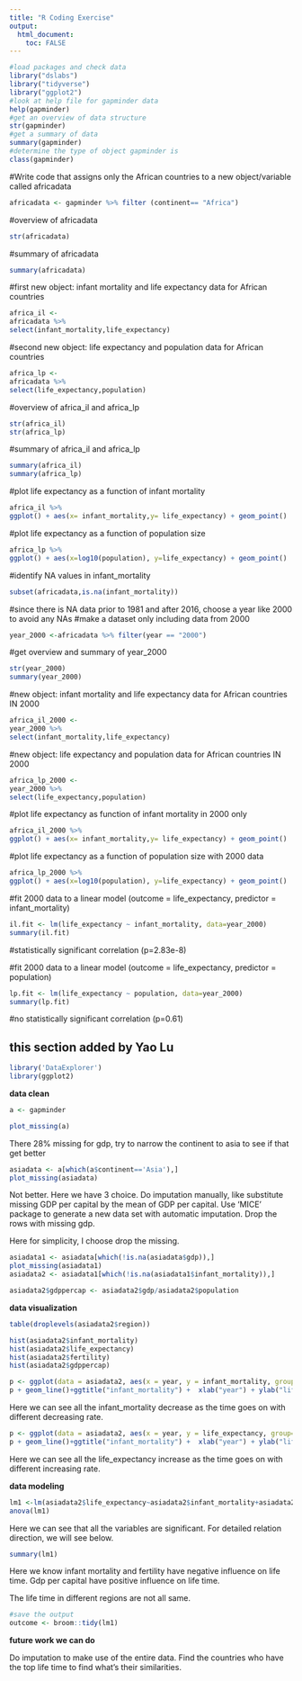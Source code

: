 ```yaml
---
title: "R Coding Exercise"
output:
  html_document:
    toc: FALSE
---
```


```r
#load packages and check data
library("dslabs")
library("tidyverse")
library("ggplot2")
#look at help file for gapminder data
help(gapminder)
#get an overview of data structure
str(gapminder)
#get a summary of data
summary(gapminder)
#determine the type of object gapminder is
class(gapminder)
```

#Write code that assigns only the African countries to a new object/variable called africadata

```r
africadata <- gapminder %>% filter (continent== "Africa")
```

#overview of africadata

```r
str(africadata)
```

#summary of africadata

```r
summary(africadata)
```

#first new object: infant mortality and life expectancy data for African countries

```r
africa_il <- 
africadata %>% 
select(infant_mortality,life_expectancy)
```

#second new object: life expectancy and population data for African countries

```r
africa_lp <- 
africadata %>%
select(life_expectancy,population)
```

#overview of africa_il and africa_lp

```r
str(africa_il)
str(africa_lp)
```

#summary of africa_il and africa_lp

```r
summary(africa_il)
summary(africa_lp)
```

#plot life expectancy as a function of infant mortality

```r
africa_il %>%
ggplot() + aes(x= infant_mortality,y= life_expectancy) + geom_point()
```

#plot life expectancy as a function of population size

```r
africa_lp %>%
ggplot() + aes(x=log10(population), y=life_expectancy) + geom_point() 
```

#identify NA values in infant_mortality

```r
subset(africadata,is.na(infant_mortality)) 
```

#since there is NA data prior to 1981 and after 2016, choose a year like 2000 to avoid any NAs #make a dataset only including data from 2000

```r
year_2000 <-africadata %>% filter(year == "2000")
```

#get overview and summary of year_2000

```r
str(year_2000)
summary(year_2000)
```

#new object: infant mortality and life expectancy data for African countries IN 2000

```r
africa_il_2000 <- 
year_2000 %>% 
select(infant_mortality,life_expectancy)
```

#new object: life expectancy and population data for African countries IN 2000

```r
africa_lp_2000 <- 
year_2000 %>%
select(life_expectancy,population)
```

#plot life expectancy as function of infant mortality in 2000 only

```r
africa_il_2000 %>% 
ggplot() + aes(x= infant_mortality,y= life_expectancy) + geom_point()
```

#plot life expectancy as a function of population size with 2000 data

```r
africa_lp_2000 %>%
ggplot() + aes(x=log10(population), y=life_expectancy) + geom_point() 
```

#fit 2000 data to a linear model (outcome = life_expectancy, predictor = infant_mortality)

```r
il.fit <- lm(life_expectancy ~ infant_mortality, data=year_2000)
summary(il.fit) 
```

#statistically significant correlation (p=2.83e-8)

#fit 2000 data to a linear model (outcome = life_expectancy, predictor = population)

```r
lp.fit <- lm(life_expectancy ~ population, data=year_2000)
summary(lp.fit) 
```

#no statistically significant correlation (p=0.61)

## **this section added by Yao Lu**

```r
library('DataExplorer')
library(ggplot2)
```

**data clean**

```r
a <- gapminder

plot_missing(a)
```

There 28% missing for gdp, try to narrow the continent to asia to see if that get better

```r
asiadata <- a[which(a$continent=='Asia'),] 
plot_missing(asiadata)
```

Not better. Here we have 3 choice. Do imputation manually, like substitute missing GDP per capital by the mean of GDP per capital. Use 'MICE' package to generate a new data set with automatic imputation. Drop the rows with missing gdp.

Here for simplicity, I choose drop the missing.

```r
asiadata1 <- asiadata[which(!is.na(asiadata$gdp)),]
plot_missing(asiadata1)
asiadata2 <- asiadata1[which(!is.na(asiadata1$infant_mortality)),]

asiadata2$gdppercap <- asiadata2$gdp/asiadata2$population
```

**data visualization**

```r

table(droplevels(asiadata2$region))

hist(asiadata2$infant_mortality)
hist(asiadata2$life_expectancy)
hist(asiadata2$fertility)
hist(asiadata2$gdppercap)
```

```r
p <- ggplot(data = asiadata2, aes(x = year, y = infant_mortality, group= country, color=country))
p + geom_line()+ggtitle("infant_mortality") +  xlab("year") + ylab("life time")

```

Here we can see all the infant_mortality decrease as the time goes on with different decreasing rate.

```r
p <- ggplot(data = asiadata2, aes(x = year, y = life_expectancy, group= country, color=country))
p + geom_line()+ggtitle("infant_mortality") +  xlab("year") + ylab("life time")

```

Here we can see all the life_expectancy increase as the time goes on with different increasing rate.

**data modeling**

```r
lm1 <-lm(asiadata2$life_expectancy~asiadata2$infant_mortality+asiadata2$fertility+asiadata2$region+asiadata2$gdppercap)
anova(lm1)
```

Here we can see that all the variables are significant. For detailed relation direction, we will see below.

```r
summary(lm1)
```

Here we know infant mortality and fertility have negative influence on life time. Gdp per capital have positive influence on life time.

The life time in different regions are not all same.

```r
#save the output
outcome <- broom::tidy(lm1)
```

**future work we can do**

Do imputation to make use of the entire data. Find the countries who have the top life time to find what's their similarities.
